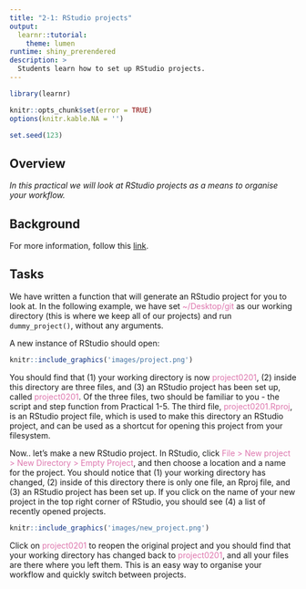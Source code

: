 ```yaml
---
title: "2-1: RStudio projects"
output: 
  learnr::tutorial:
    theme: lumen
runtime: shiny_prerendered
description: >
  Students learn how to set up RStudio projects.
---
```


```r
library(learnr)

knitr::opts_chunk$set(error = TRUE)
options(knitr.kable.NA = '')

set.seed(123)
```

## Overview

*In this practical we will look at RStudio projects as a means to organise* 
*your workflow.*

## Background

For more information, follow this [link](https://support.rstudio.com/hc/en-us/articles/200526207-Using-Projects).

## Tasks

We have written a function that will generate an RStudio project for you to 
look at. In the following example, we have set 
<span style="color: #de77ae;">~/Desktop/git</span> as our working directory
(this is where we keep all of our projects) and run `dummy_project()`, without 
any arguments. 

A new instance of RStudio should open:

```r
knitr::include_graphics('images/project.png')
```

You should find that (1) your working directory is now 
<span style="color: #de77ae;">project0201</span>, (2) inside this directory
are three files, and (3) an RStudio project has been set up, called 
<span style="color: #de77ae;">project0201</span>. Of the three files, two 
should be familiar to you - the script and step function from 
Practical 1-5. The third file, 
<span style="color: #de77ae;">project0201.Rproj</span>, is an RStudio project
file, which is used to make this directory an RStudio project, and can be used 
as a shortcut for opening this project from your filesystem.

Now.. let's make a new RStudio project. In RStudio, click
<span style="color: #de77ae;">File > New project > New Directory > Empty
Project</span>, and then choose a location and a name for the project. You 
should notice that (1) your working directory has changed, (2) inside of this 
directory there is only one file, an Rproj file, and (3) an RStudio project has 
been set up. If you click on the name of your new project in the top right
corner of RStudio, you should see (4) a list of recently opened projects.

```r
knitr::include_graphics('images/new_project.png')
```

Click on <span style="color: #de77ae;">project0201</span> to reopen the original
project and you should find that your working directory has changed back to 
<span style="color: #de77ae;">project0201</span>, and all your files are there
where you left them. This is an easy way to organise your workflow and quickly
switch between projects.
